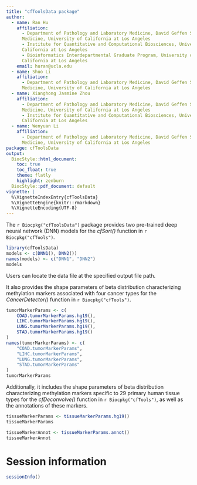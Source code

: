 ```yaml
---
title: "cfToolsData package"
author: 
  - name: Ran Hu
    affiliation:
      - Department of Pathology and Laboratory Medicine, David Geffen School of 
      Medicine, University of California at Los Angeles
      - Institute for Quantitative and Computational Biosciences, University of 
      California at Los Angeles
      - Bioinformatics Interdepartmental Graduate Program, University of 
      California at Los Angeles
    email: huran@ucla.edu
  - name: Shuo Li
    affiliation:
      - Department of Pathology and Laboratory Medicine, David Geffen School of 
      Medicine, University of California at Los Angeles
  - name: Xianghong Jasmine Zhou
    affiliation:
      - Department of Pathology and Laboratory Medicine, David Geffen School of 
      Medicine, University of California at Los Angeles
      - Institute for Quantitative and Computational Biosciences, University of 
      California at Los Angeles
  - name: Wenyuan Li
    affiliation:
      - Department of Pathology and Laboratory Medicine, David Geffen School of 
      Medicine, University of California at Los Angeles
package: cfToolsData
output: 
  BiocStyle::html_document:
    toc: true
    toc_float: true
    theme: flatly
    highlight: zenburn
  BiocStyle::pdf_document: default
vignette: |
  %\VignetteIndexEntry{cfToolsData}
  %\VignetteEngine{knitr::rmarkdown}
  %\VignetteEncoding{UTF-8}
---
```


The `r Biocpkg("cfToolsData")` package provides two pre-trained deep neural 
network (DNN) models for the *cfSort()* function in `r Biocpkg("cfTools")`.

```r
library(cfToolsData)
models <- c(DNN1(), DNN2())
names(models) <- c("DNN1", "DNN2")
models
```

Users can locate the data file at the specified output file path.

It also provides the shape parameters of beta distribution characterizing 
methylation markers associated with four cancer types for the 
*CancerDetector()* function in `r Biocpkg("cfTools")`.

```r
tumorMarkerParams <- c(
    COAD.tumorMarkerParams.hg19(),
    LIHC.tumorMarkerParams.hg19(),
    LUNG.tumorMarkerParams.hg19(),
    STAD.tumorMarkerParams.hg19()
)
names(tumorMarkerParams) <- c(
    "COAD.tumorMarkerParams",
    "LIHC.tumorMarkerParams",
    "LUNG.tumorMarkerParams",
    "STAD.tumorMarkerParams"
)
tumorMarkerParams
```

Additionally, it includes the shape parameters of beta distribution 
characterizing methylation markers specific to 29 primary human tissue types 
for the *cfDeconvolve()* function in `r Biocpkg("cfTools")`, as well as the 
annotations of these markers.

```r
tissueMarkerParams <- tissueMarkerParams.hg19()
tissueMarkerParams

tissueMarkerAnnot <- tissueMarkerParams.annot()
tissueMarkerAnnot
```

# Session information {-}

```r
sessionInfo()
```

